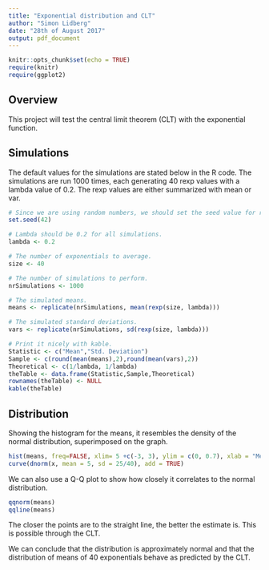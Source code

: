 ```yaml
---
title: "Exponential distribution and CLT"
author: "Simon Lidberg"
date: "28th of August 2017"
output: pdf_document
---
```


```r
knitr::opts_chunk$set(echo = TRUE)
require(knitr)
require(ggplot2)
```

## Overview  
This project will test the central limit theorem (CLT) with the exponential function.

## Simulations  
The default values for the simulations are stated below in the R code. The simulations are run 1000 times, each generating 40 rexp values with a lambda value of 0.2. The rexp values are either summarized with mean or var.

```r
# Since we are using random numbers, we should set the seed value for reproducability.
set.seed(42)

# Lambda should be 0.2 for all simulations.
lambda <- 0.2

# The number of exponentials to average.
size <- 40

# The number of simulations to perform.
nrSimulations <- 1000

# The simulated means.
means <- replicate(nrSimulations, mean(rexp(size, lambda)))

# The simulated standard deviations.
vars <- replicate(nrSimulations, sd(rexp(size, lambda)))

# Print it nicely with kable.
Statistic <- c("Mean","Std. Deviation")
Sample <- c(round(mean(means),2),round(mean(vars),2))
Theoretical <- c(1/lambda, 1/lambda)
theTable <- data.frame(Statistic,Sample,Theoretical)
rownames(theTable) <- NULL
kable(theTable)

```

## Distribution  
Showing the histogram for the means, it resembles the density of the normal distribution, superimposed on the graph.

```r
hist(means, freq=FALSE, xlim= 5 +c(-3, 3), ylim = c(0, 0.7), xlab = "Means of rexp(40, 1/lambda)", main = "Histogram of the simulated values")
curve(dnorm(x, mean = 5, sd = 25/40), add = TRUE)
```

We can also use a Q-Q plot to show how closely it correlates to the normal distribution.

```r
qqnorm(means)
qqline(means)
```

The closer the points are to the straight line, the better the estimate is.
This is possible through the CLT.

We can conclude that the distribution is approximately normal and that the distribution of means of 40 exponentials behave as predicted by the CLT.